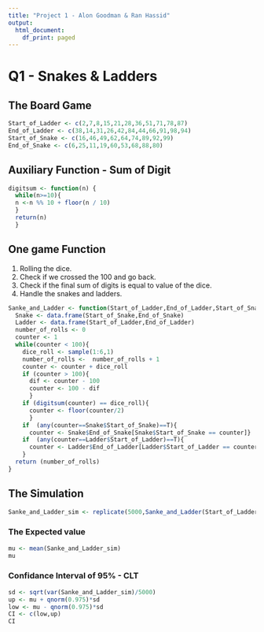 ```yaml
---
title: "Project 1 - Alon Goodman & Ran Hassid"
output:
  html_document:
    df_print: paged
---
```


# Q1 - Snakes & Ladders #

## The Board Game ##

```r
Start_of_Ladder <- c(2,7,8,15,21,28,36,51,71,78,87)
End_of_Ladder <- c(38,14,31,26,42,84,44,66,91,98,94)
Start_of_Snake <- c(16,46,49,62,64,74,89,92,99)
End_of_Snake <- c(6,25,11,19,60,53,68,88,80)
```



## Auxiliary Function - Sum of Digit ##

```r
digitsum <- function(n) {
  while(n>=10){
  n <-n %% 10 + floor(n / 10)
  }
  return(n)
  }
```

## One game Function ##

1. Rolling the dice.
2. Check if we crossed the 100 and go back.
3. Check if the final sum of digits is equal to value of the dice.
4. Handle the snakes and ladders.
```r
Sanke_and_Ladder <- function(Start_of_Ladder,End_of_Ladder,Start_of_Snake,End_of_Snake){
  Snake <- data.frame(Start_of_Snake,End_of_Snake)
  Ladder <- data.frame(Start_of_Ladder,End_of_Ladder)
  number_of_rolls <- 0
  counter <- 1
  while(counter < 100){
    dice_roll <- sample(1:6,1) 
    number_of_rolls <-  number_of_rolls + 1
    counter <- counter + dice_roll
    if (counter > 100){
      dif <- counter - 100
      counter <- 100 - dif
      }
    if (digitsum(counter) == dice_roll){
      counter <- floor(counter/2)
      }
    if  (any(counter==Snake$Start_of_Snake)==T){
      counter <- Snake$End_of_Snake[Snake$Start_of_Snake == counter]}
    if  (any(counter==Ladder$Start_of_Ladder)==T){
      counter <- Ladder$End_of_Ladder[Ladder$Start_of_Ladder == counter]}
    }
  return (number_of_rolls)
}
```

## The Simulation ##
```r
Sanke_and_Ladder_sim <- replicate(5000,Sanke_and_Ladder(Start_of_Ladder,End_of_Ladder,Start_of_Snake,End_of_Snake))
```

### The Expected value ###
```r
mu <- mean(Sanke_and_Ladder_sim)
mu
```

### Confidance Interval of 95% - CLT ###
```r
sd <- sqrt(var(Sanke_and_Ladder_sim)/5000)
up <- mu + qnorm(0.975)*sd
low <- mu - qnorm(0.975)*sd
CI <- c(low,up)
CI
```





